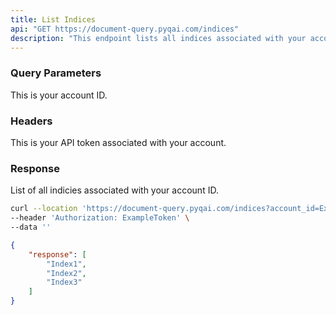 ```yaml
---
title: List Indices
api: "GET https://document-query.pyqai.com/indices"
description: "This endpoint lists all indices associated with your account."
---
```


### Query Parameters

<ParamField query="account_id" type="int">
  This is your account ID.
</ParamField>

### Headers

<ParamField header="Authorization" type="string">
  This is your API token associated with your account.
</ParamField>

### Response

<ResponseField name="response" type="list">
  List of all indicies associated with your account ID.
</ResponseField>

<RequestExample>

```bash Example Request
curl --location 'https://document-query.pyqai.com/indices?account_id=ExampleAccountID' \
--header 'Authorization: ExampleToken' \
--data ''
```

</RequestExample>

<ResponseExample>

```json Response
{
    "response": [
        "Index1",
        "Index2",
        "Index3"
    ]
}
```

</ResponseExample>

